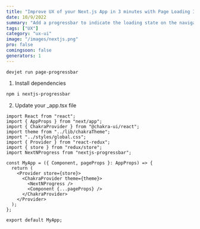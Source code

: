 ```yaml
---
title: "Improve UX of your Next.js App in 3 minutes with Page Loading Indicator"
date: 10/9/2022
summary: "Add a progressbar to indicate the loading state on the navigation between pages"
tags: ["UX"]
category: "ux-ui"
image: "/images/nextjs.png"
pro: false
comingsoon: false
generators: 1
---
```


```bash:generators
devjet run page-progressbar
```

1. Install dependencies

```bash
npm i nextjs-progressbar
```

2. Update your _app.tsx file

```tsx:pages/_app.tsx {8,14}
import React from "react";
import { AppProps } from "next/app";
import { ChakraProvider } from "@chakra-ui/react";
import theme from "../lib/chakraTheme";
import "../styles/global.css";
import { Provider } from "react-redux";
import { store } from "redux/store";
import NextNProgress from "nextjs-progressbar";

const MyApp = ({ Component, pageProps }: AppProps) => {
  return (
    <Provider store={store}>
      <ChakraProvider theme={theme}>
        <NextNProgress />
        <Component {...pageProps} />
      </ChakraProvider>
    </Provider>
  );
};

export default MyApp;
```
